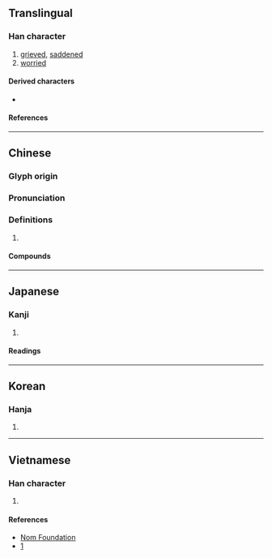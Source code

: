 {{character info/new}}
==Translingual==

===Han character===
{{Han char|rn=61|rad=心|as=05|sn=8|four=96010|canj=PAM|ids=⿰忄旦}}

# [[grieved]], [[saddened]]
# [[worried]]

====Derived characters====
* {{l|mul|[[𠶒]], [[𦝇]], [[𬗥]], [[𬄮]], [[𠝗]]}}

====References====
{{Han ref|kx=0380.260|dkj=10458|dj=0709.030|hdz=42284.120|uh=601B}}

----

==Chinese==
{{zh-forms}}

===Glyph origin===
{{Han etym}}

===Pronunciation===
{{zh-pron
|m=dá
|c=daat3
|mc=y
|oc=y
|cat=
}}

===Definitions===
{{zh-hanzi}}

# {{rfdef|zh}}

====Compounds====
{{zh-der|惻怛之心|惻怛|慘怛|怛突|忉怛|怛怛|怛吒|怛化|怛傷|怛然失色|惙怛|怛然|疾痛慘怛}}

----

==Japanese==

===Kanji===
{{ja-kanji|grade=|rs=心05}}

# {{defn|lang=ja|sort=心05}}

====Readings====
{{ja-readings
|goon=たち
|kanon=たつ
|kanyoon=だつ
|kun=いた-む}}

----

==Korean==

===Hanja===
{{ko-hanja|hangeul=달|eumhun=|rv=dal|mr=tal|y=tal}}

# {{defn|lang=ko|sort=心05}}

----

==Vietnamese==

===Han character===
{{vi-hantu|rs=心05|[[đắn]], [[đẵn]], [[đảm]], [[tạ]], [[đát]], [[đắt]], [[đét]]}}

# {{defn|lang=vi|sort=心05}}

====References====
* [http://nomfoundation.org/common/nom_details.php?codepoint=601B Nom Foundation]
* [http://nomfoundation.org/nom-tools/Tu-Dien-Chu-Nom-Dan_Giai/Tu-Dien-Chu-Nom-Dan_Giai?uiLang=en]